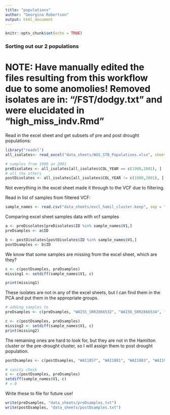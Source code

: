 ```yaml
---
title: "populations"
author: "Georgina Robertson"
output: html_document
---
```


```r
knitr::opts_chunk$set(echo = TRUE)
```

### Sorting out our 2 populations

# NOTE: Have manually edited the files resulting from this workflow due to some anomolies! Removed isolates are in: "/FST/dodgy.txt" and were elucidated in "high_miss_indv.Rmd"

Read in the excel sheet and get subsets of pre and post drought populations:
```r
library("readxl")
all_isolates<- read_excel("data_sheets/WGS_STB_Populations.xlsx", sheet = 1)

# samples from 1980 an 2001
preDisolates <- all_isolates[all_isolates$COL_YEAR == c(1980,2001), ]
# all the others
postDisolates <- all_isolates[all_isolates$COL_YEAR != c(1980,2001), ]
```

Not everything in the excel sheet made it through to the VCF due to filtering.

Read in list of samples from filtered VCF:
```r
sample_names <- read.csv("data_sheets/excl_hamil_cluster.keep", sep = "", header = F)
```

Comparing excel sheet samples data with vcf samples
```r
a <- preDisolates[preDisolates$ID %in% sample_names$V1,]
preDsamples <- a$ID

b <- postDisolates[postDisolates$ID %in% sample_names$V1,]
postDsamples <- b$ID
```

We know that some samples are missing from the excel sheet, which are they?
```r
c <- c(postDsamples, preDsamples)
missing1 <- setdiff(sample_names$V1, c)

print(missing1)
```
These isolates are not in any of the excel sheets, but I can find them in the PCA and put them in the appropriate groups.
```r
# adding samples to
preDsamples <- c(preDsamples, "WAI55_SRR2866532", "WAI56_SRR2866534", "WAI147_SRR2866536",  "WAI324")

c <- c(postDsamples, preDsamples)
missing2 <- setdiff(sample_names$V1, c)
print(missing2)
```
The remaining ones are hard to look for, but they are not in the Hamilton cluster or the pre-drought cluster, so I will assign them to post drought population.

```r
postDsamples <- c(postDsamples, "WAI1857", "WAI1881", "WAI1883", "WAI1970D", "WAI2210", "WAI2216", "WAI2911R", "WAI3628b")

# sanity check
c <- c(postDsamples, preDsamples)
setdiff(sample_names$V1, c)
# = 0
```

Write these to file for future use!
```r
write(preDsamples, "data_sheets/preDsamples.txt")
write(postDsamples, "data_sheets/postDsamples.txt")
```

